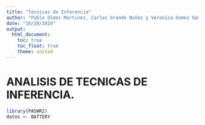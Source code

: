 ```yaml
---
title: "Tecnicas de Inferencia"
author: "Pablo Olmos Martinez, Carlos Grande Nuñez y Veronica Gomez Gomez"
date: "10/20/2019"
output: 
  html_document:
    toc: true
    toc_float: true
    theme: united
---
```


# ANALISIS DE TECNICAS DE INFERENCIA.

```r
library(PASWR2)
datos <- BATTERY
```

